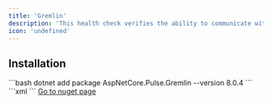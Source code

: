 ```yaml
---
title: 'Gremlin'
description: 'This health check verifies the ability to communicate with Gremlin'
icon: 'undefined'
---
```


## Installation

<Tabs>
  <Tab title=".NET CLI">
    ```bash
    dotnet add package AspNetCore.Pulse.Gremlin --version 8.0.4
    ```
  </Tab>
  <Tab title="Package Reference">
    ```xml
    <PackageReference Include="AspNetCore.Pulse.Gremlin" Version="8.0.4" />
    ```
  </Tab>
  <Tab title="Nuget">
    <a href="https://www.nuget.org/packages/AspNetCore.Pulse.Gremlin/" target="_blank">Go to nuget page</a>
  </Tab>
</Tabs>



